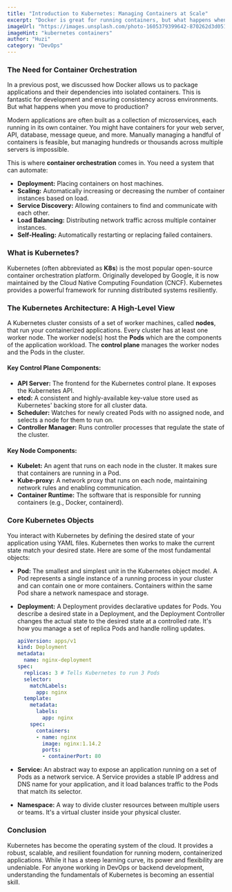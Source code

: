 ```yaml
---
title: "Introduction to Kubernetes: Managing Containers at Scale"
excerpt: "Docker is great for running containers, but what happens when you have hundreds of them? Kubernetes is the leading open-source platform for automating the deployment, scaling, and management of containerized applications."
imageUrl: "https://images.unsplash.com/photo-1605379399642-870262d3d051?q=80&w=2106&auto=format&fit=crop"
imageHint: "kubernetes containers"
author: "Huzi"
category: "DevOps"
---
```


### The Need for Container Orchestration

In a previous post, we discussed how Docker allows us to package applications and their dependencies into isolated containers. This is fantastic for development and ensuring consistency across environments. But what happens when you move to production?

Modern applications are often built as a collection of microservices, each running in its own container. You might have containers for your web server, API, database, message queue, and more. Manually managing a handful of containers is feasible, but managing hundreds or thousands across multiple servers is impossible.

This is where **container orchestration** comes in. You need a system that can automate:
-   **Deployment:** Placing containers on host machines.
-   **Scaling:** Automatically increasing or decreasing the number of container instances based on load.
-   **Service Discovery:** Allowing containers to find and communicate with each other.
-   **Load Balancing:** Distributing network traffic across multiple container instances.
-   **Self-Healing:** Automatically restarting or replacing failed containers.

### What is Kubernetes?

Kubernetes (often abbreviated as **K8s**) is the most popular open-source container orchestration platform. Originally developed by Google, it is now maintained by the Cloud Native Computing Foundation (CNCF). Kubernetes provides a powerful framework for running distributed systems resiliently.

### The Kubernetes Architecture: A High-Level View

A Kubernetes cluster consists of a set of worker machines, called **nodes**, that run your containerized applications. Every cluster has at least one worker node. The worker node(s) host the **Pods** which are the components of the application workload. The **control plane** manages the worker nodes and the Pods in the cluster.

#### Key Control Plane Components:
-   **API Server:** The frontend for the Kubernetes control plane. It exposes the Kubernetes API.
-   **etcd:** A consistent and highly-available key-value store used as Kubernetes' backing store for all cluster data.
-   **Scheduler:** Watches for newly created Pods with no assigned node, and selects a node for them to run on.
-   **Controller Manager:** Runs controller processes that regulate the state of the cluster.

#### Key Node Components:
-   **Kubelet:** An agent that runs on each node in the cluster. It makes sure that containers are running in a Pod.
-   **Kube-proxy:** A network proxy that runs on each node, maintaining network rules and enabling communication.
-   **Container Runtime:** The software that is responsible for running containers (e.g., Docker, containerd).

### Core Kubernetes Objects

You interact with Kubernetes by defining the desired state of your application using YAML files. Kubernetes then works to make the current state match your desired state. Here are some of the most fundamental objects:

-   **Pod:** The smallest and simplest unit in the Kubernetes object model. A Pod represents a single instance of a running process in your cluster and can contain one or more containers. Containers within the same Pod share a network namespace and storage.

-   **Deployment:** A Deployment provides declarative updates for Pods. You describe a desired state in a Deployment, and the Deployment Controller changes the actual state to the desired state at a controlled rate. It's how you manage a set of replica Pods and handle rolling updates.

    ```yaml
    apiVersion: apps/v1
    kind: Deployment
    metadata:
      name: nginx-deployment
    spec:
      replicas: 3 # Tells Kubernetes to run 3 Pods
      selector:
        matchLabels:
          app: nginx
      template:
        metadata:
          labels:
            app: nginx
        spec:
          containers:
          - name: nginx
            image: nginx:1.14.2
            ports:
            - containerPort: 80
    ```

-   **Service:** An abstract way to expose an application running on a set of Pods as a network service. A Service provides a stable IP address and DNS name for your application, and it load balances traffic to the Pods that match its selector.

-   **Namespace:** A way to divide cluster resources between multiple users or teams. It's a virtual cluster inside your physical cluster.

### Conclusion

Kubernetes has become the operating system of the cloud. It provides a robust, scalable, and resilient foundation for running modern, containerized applications. While it has a steep learning curve, its power and flexibility are undeniable. For anyone working in DevOps or backend development, understanding the fundamentals of Kubernetes is becoming an essential skill.

